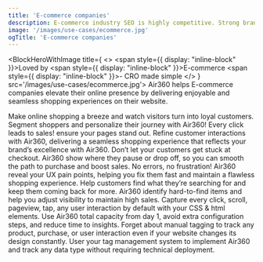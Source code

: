 ```yaml
---
title: 'E-commerce companies'
description: E-commerce industry SEO is highly competitive. Strong brands (including Google) dominate search results, with little room for inefficiencies.
image: '/images/use-cases/ecommerce.jpg'
ogTitle: 'E-commerce companies'
---
```


<BlockHeroWithImage title={
    <>
      <span style={{ display: "inline-block" }}>Loved by</span> <span style={{ display: "inline-block" }}>E-commerce</span> <span style={{ display: "inline-block" }}>- CRO made simple</span>
    </>
  } src='/images/use-cases/ecommerce.jpg'>
  Air360 helps E-commerce companies elevate their online presence by delivering enjoyable and seamless shopping experiences on their website. 
</BlockHeroWithImage>

<ShowcaseLogos>
  <ProductLogo />
  <Okaidi />
  <Bremont />
</ShowcaseLogos>

<SlideFeature title='How does Air360 help e-commerce?'>
  <Slide title='Create experiences that convert' src='/images/use-cases/slides/slide1.webp' shadow={false}>
    Make online shopping a breeze and watch visitors turn into loyal customers. Segment shoppers and personalize their journey with Air360!
  </Slide>
  <Slide title='The best possible version of every page' src='/images/use-cases/slides/slide2.webp' shadow={false}>
    Every click leads to sales! ensure your pages stand out. Refine customer interactions with Air360, delivering a seamless shopping experience that reflects your brand’s excellence with Air360.
  </Slide>
  <Slide title='Simplify the buying experience' src='/images/use-cases/slides/slide3.webp' shadow={false}>
    Don’t let your customers get stuck at checkout. Air360 show where they pause or drop off, so you can smooth the path to purchase and boost sales.
  </Slide>
  <Slide title='Keep your site running smoothly' src='/images/use-cases/slides/slide4.webp' shadow={false}>
    No errors, no frustration!  Air360 reveal your UX pain points, helping you fix them fast and maintain a flawless shopping experience.
  </Slide>
  <Slide title='Keep your customers happy' src='/images/use-cases/slides/slide5.webp' shadow={false}>
    Help customers find what they’re searching for and keep them coming back for more. Air360 identify hard-to-find items and help you adjust visibility to maintain high sales.
  </Slide>
</SlideFeature>

<GalleryBlocks title='We are different'>
  <Block title='Auto-Tracking' icon='robot-astromech' color='orange'>
    Capture every click, scroll, pageview, tap, any user interaction by default with your CSS & html elements.
  </Block>
  <Block title='Plug and Play' icon='bolt' color='purple'>
    Use Air360 total capacity from day 1, avoid extra configuration steps, and reduce time to insights.
  </Block>
  <Block title='Tagless' icon='tag' color='orange'>
    Forget about manual tagging to track any product, purchase, or user interaction even if your website changes its design constantly.
  </Block>
  <Block title='Codeless' icon='code' color='purple'>
    User your tag management system to implement Air360 and track any data type without requiring technical deployment.
  </Block>
</GalleryBlocks>

<BlockSection lp>
  <LaundryList items={['Create experiences that convert', 'The best possible version of every page', 'Simplify the buying experience', 'Keep your site running smoothly', 'Keep your customers happy']} />
</BlockSection>

<BlockFeature title='Everything you need to create the best possible user experience'>
  <Feature name='Auto-tracking' icon='robot-astromech' />
  <Feature name='Custom data collection' icon='database' />
  <Feature name='No-code error detection' icon='message-exclamation' />
  <Feature name='Advanced segments' icon='square-kanban' />
  <Feature name='Funnel analysis' icon='filter-circle-dollar' />
  <Feature name='User journeys' icon='cart-shopping' />
  <Feature name='On-page analysis' icon='user-magnifying-glass' />
  <Feature name='Session replays' icon='clapperboard-play' />
</BlockFeature>

<BlockSection className='mb-15'>
  <IncreaseConversion />
</BlockSection>
